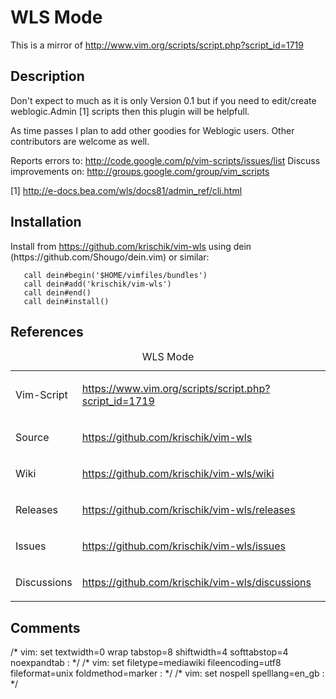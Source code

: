 = WLS Mode =

This is a mirror of http://www.vim.org/scripts/script.php?script_id=1719

== Description ==

Don't expect to much as it is only Version 0.1 but if you need to edit/create weblogic.Admin [1] scripts then this plugin will be helpfull.

As time passes I plan to add other goodies for Weblogic users. Other contributors are welcome as well.

Reports errors to: http://code.google.com/p/vim-scripts/issues/list
Discuss improvements on: http://groups.google.com/group/vim_scripts

[1] http://e-docs.bea.com/wls/docs81/admin_ref/cli.html

== Installation ==

Install from https://github.com/krischik/vim-wls using dein (https://github.com/Shougo/dein.vim) or similar:

    call dein#begin('$HOME/vimfiles/bundles')
    call dein#add('krischik/vim-wls')
    call dein#end()
    call dein#install()

== References ==

{|
|+ WLS Mode
|-
| Vim-Script	|| https://www.vim.org/scripts/script.php?script_id=1719
|-
| Source	|| https://github.com/krischik/vim-wls
|-
| Wiki		|| https://github.com/krischik/vim-wls/wiki
|-
| Releases	|| https://github.com/krischik/vim-wls/releases
|-
| Issues	|| https://github.com/krischik/vim-wls/issues
|-
| Discussions	|| https://github.com/krischik/vim-wls/discussions
|}

==Comments==

/* vim: set textwidth=0 wrap tabstop=8 shiftwidth=4 softtabstop=4 noexpandtab : */
/* vim: set filetype=mediawiki fileencoding=utf8 fileformat=unix foldmethod=marker : */
/* vim: set nospell spelllang=en_gb : */
